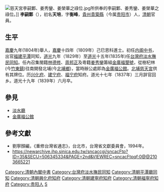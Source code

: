 {{Otheruses|other=名为李天培的其他人物|李天培}}
[[File:慈天宮李嗣鄴、姜秀鑾、姜榮華之祿位.jpg|thumb]]所供奉的李嗣鄴、姜秀鑾、姜榮華之祿位。]]
'''李嗣鄴'''（{{bd|？||1839年||Li}}），初名'''天培'''，字'''衡峰'''，[[貴州|貴州]][[貴築縣|貴築縣]]（今属[[贵阳市|贵阳市]]）人，[[清朝|清朝]]官員。

==生平==
[[嘉慶|嘉慶]]九年(1804年)舉人，[[嘉慶|嘉慶]]十四年（1809年）己巳恩科進士。初任[[内阁中书|内阁中书]]，出官[[福建|福建]][[平潭|平潭]]同知，[[道光|道光]]九年（1829年）至[[道光|道光]]十五年(1835年)任[[台灣府淡水撫民同知|台灣府淡水撫民同知]]。任內召集閩籍[[林德修|林德修]]、[[周邦正|周邦正]]及粵籍[[姜秀鑾|姜秀鑾]]籌組[[金廣福|金廣福]][[墾號|墾號]]，從樹杞林(今[[竹東鎮|竹東鎮]])往南開發北埔(今[[北埔鄉|北埔鄉]])，當時辦公處即為[[金廣福公館|金廣福公館]]。[[北埔慈天宮|北埔慈天宮]]供有其牌位。历[[兴化府|兴化府]]、[[建宁府|建宁府]]、[[福宁府|福宁府]]知府。道光十七年（1837年）三月辞官回乡。道光十九年（1839年）六月卒。

==參見==
*[[淡水廳|淡水廳]]
*[[金廣福公館|金廣福公館]]

==參考文獻==
*劉寧顏編，《重修台灣省通志》，台北市，台灣省文獻委員會，1994年。
*https://newarchive.ihp.sinica.edu.tw/sncaccgi/sncacFtp?ID=35&SECU=506345334&PAGE=2nd&VIEWREC=sncacFtpqf:0@@2103665221 {{Wayback|url=https://newarchive.ihp.sinica.edu.tw/sncaccgi/sncacFtp?ID=35&SECU=506345334&PAGE=2nd&VIEWREC=sncacFtpqf:0@@2103665221 |date=20210812015938 }}

{{start box}}
{{s-off}}
{{succession box|陶然|[[楊清輪|楊清輪]]|[[兴化府|兴化府]][[知府|知府]]|[[嘉庆|嘉庆]]年間}}
{{s-before|[[杜紹祁|杜紹祁]]}}
{{s-title|[[台灣府淡水撫民同知|台灣府淡水撫民同知]]|1829年上任}}
{{s-after|[[李慎彝|李慎彝]]}}
{{end box}}

{{嘉慶十四年己巳恩科殿試金榜}}

[[Category:清朝內閣中書|Category:清朝內閣中書]]
[[Category:台灣府淡水撫民同知|Category:台灣府淡水撫民同知]]
[[Category:清朝平潭廳同知|Category:清朝平潭廳同知]]
[[Category:清朝興化府知府|Category:清朝興化府知府]]
[[Category:清朝建寧府知府|Category:清朝建寧府知府]]
[[Category:清朝福寧府知府|Category:清朝福寧府知府]]
[[Category:贵阳人|Category:贵阳人]]
[[Category:李姓|S]]